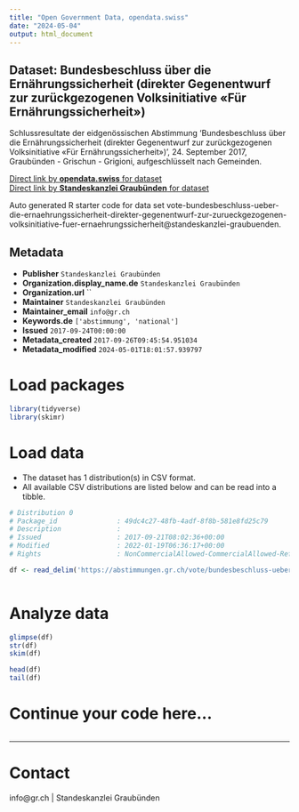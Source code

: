 ```yaml
---
title: "Open Government Data, opendata.swiss"
date: "2024-05-04"
output: html_document
---
```


## Dataset: Bundesbeschluss über die Ernährungssicherheit (direkter Gegenentwurf zur zurückgezogenen Volksinitiative «Für Ernährungssicherheit»)

Schlussresultate der eidgenössischen Abstimmung 'Bundesbeschluss über die Ernährungssicherheit (direkter Gegenentwurf zur zurückgezogenen Volksinitiative «Für Ernährungssicherheit»)', 24. September 2017, Graubünden - Grischun - Grigioni, aufgeschlüsselt nach Gemeinden.

[Direct link by **opendata.swiss** for dataset](https://opendata.swiss/de/dataset/bundesbeschluss-uber-die-ernahrungssicherheit-direkter-gegenentwurf-zur-zuruckgezogenen-volksin)<br>
[Direct link by **Standeskanzlei Graubünden** for dataset](https://abstimmungen.gr.ch/vote/bundesbeschluss-ueber-die-ernaehrungssicherheit-direkter-gegenentwurf-zur-zurueckgezogenen-volksinitiative-fuer-ernaehrungssicherheit/data)

Auto generated R starter code for data set vote-bundesbeschluss-ueber-die-ernaehrungssicherheit-direkter-gegenentwurf-zur-zurueckgezogenen-volksinitiative-fuer-ernaehrungssicherheit@standeskanzlei-graubuenden.

## Metadata

- **Publisher** `Standeskanzlei Graubünden`
- **Organization.display_name.de** `Standeskanzlei Graubünden`
- **Organization.url** ``
- **Maintainer** `Standeskanzlei Graubünden`
- **Maintainer_email** `info@gr.ch`
- **Keywords.de** `['abstimmung', 'national']`
- **Issued** `2017-09-24T00:00:00`
- **Metadata_created** `2017-09-26T09:45:54.951034`
- **Metadata_modified** `2024-05-01T18:01:57.939797`


# Load packages

```r

library(tidyverse)
library(skimr)

```

# Load data

-   The dataset has 1 distribution(s) in CSV format.
-   All available CSV distributions are listed below and can be read into a tibble.

```r

# Distribution 0
# Package_id               : 49dc4c27-48fb-4adf-8f8b-581e8fd25c79
# Description              : 
# Issued                   : 2017-09-21T08:02:36+00:00
# Modified                 : 2022-01-19T06:36:17+00:00
# Rights                   : NonCommercialAllowed-CommercialAllowed-ReferenceRequired

df <- read_delim('https://abstimmungen.gr.ch/vote/bundesbeschluss-ueber-die-ernaehrungssicherheit-direkter-gegenentwurf-zur-zurueckgezogenen-volksinitiative-fuer-ernaehrungssicherheit/data-csv')



```

# Analyze data

```r

glimpse(df)
str(df)
skim(df)

head(df)
tail(df)

```

# Continue your code here...

```r

```

------------------------------------------------------------------------

# Contact

info@gr.ch | Standeskanzlei Graubünden

